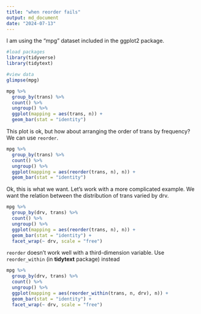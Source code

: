 ```yaml
---
title: "when reorder fails"
output: md_document
date: "2024-07-13"
---
```


I am using the "mpg" dataset included in the ggplot2 package.

```r
#load packages
library(tidyverse)
library(tidytext)
```

```r
#view data
glimpse(mpg)
```

```r
mpg %>% 
  group_by(trans) %>% 
  count() %>% 
  ungroup() %>% 
  ggplot(mapping = aes(trans, n)) +
  geom_bar(stat = "identity")

```

This plot is ok, but how about arranging the order of trans by frequency? We can use `reorder`.

```r
mpg %>% 
  group_by(trans) %>% 
  count() %>% 
  ungroup() %>% 
  ggplot(mapping = aes(reorder(trans, n), n)) +
  geom_bar(stat = "identity")

```

Ok, this is what we want. Let's work with a more complicated example. We want the relation between the distribution of trans varied by drv.

```r
mpg %>% 
  group_by(drv, trans) %>% 
  count() %>% 
  ungroup() %>% 
  ggplot(mapping = aes(reorder(trans, n), n)) +
  geom_bar(stat = "identity") +
  facet_wrap(~ drv, scale = "free")
```

`reorder` doesn't work well with a third-dimension variable. Use `reorder_within` (in **tidytext** package) instead

```r
mpg %>% 
  group_by(drv, trans) %>% 
  count() %>% 
  ungroup() %>% 
  ggplot(mapping = aes(reorder_within(trans, n, drv), n)) +
  geom_bar(stat = "identity") +
  facet_wrap(~ drv, scale = "free")
```
